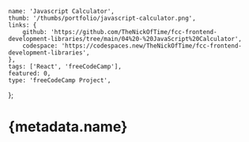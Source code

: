 	name: 'Javascript Calculator',
	thumb: '/thumbs/portfolio/javascript-calculator.png',
	links: {
		github: 'https://github.com/TheNickOfTime/fcc-frontend-development-libraries/tree/main/04%20-%20JavaScript%20Calculator',
		codespace: 'https://codespaces.new/TheNickOfTime/fcc-frontend-development-libraries',
	},
	tags: ['React', 'freeCodeCamp'],
	featured: 0,
	type: 'freeCodeCamp Project',
};

# {metadata.name}
